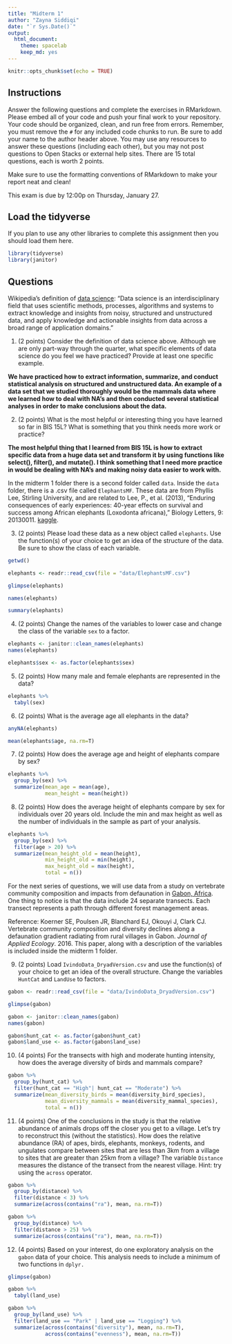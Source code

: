```yaml
---
title: "Midterm 1"
author: "Zayna Siddiqi"
date: "`r Sys.Date()`"
output:
  html_document: 
    theme: spacelab
    keep_md: yes
---
```


```r
knitr::opts_chunk$set(echo = TRUE)
```

## Instructions
Answer the following questions and complete the exercises in RMarkdown. Please embed all of your code and push your final work to your repository. Your code should be organized, clean, and run free from errors. Remember, you must remove the `#` for any included code chunks to run. Be sure to add your name to the author header above. You may use any resources to answer these questions (including each other), but you may not post questions to Open Stacks or external help sites. There are 15 total questions, each is worth 2 points.  

Make sure to use the formatting conventions of RMarkdown to make your report neat and clean!  

This exam is due by 12:00p on Thursday, January 27.  

## Load the tidyverse
If you plan to use any other libraries to complete this assignment then you should load them here.
```r
library(tidyverse)
library(janitor)
```

## Questions  
Wikipedia's definition of [data science](https://en.wikipedia.org/wiki/Data_science): "Data science is an interdisciplinary field that uses scientific methods, processes, algorithms and systems to extract knowledge and insights from noisy, structured and unstructured data, and apply knowledge and actionable insights from data across a broad range of application domains."  

1. (2 points) Consider the definition of data science above. Although we are only part-way through the quarter, what specific elements of data science do you feel we have practiced? Provide at least one specific example.  

**We have practiced how to extract information, summarize, and conduct statistical analysis on structured and unstructured data. An example of a data set that we studied thoroughly would be the mammals data where we learned how to deal with NA's and then conducted several statistical analyses in order to make conclusions about the data.** 

2. (2 points) What is the most helpful or interesting thing you have learned so far in BIS 15L? What is something that you think needs more work or practice?  

**The most helpful thing that I learned from BIS 15L is how to extract specific data from a huge data set and transform it by using functions like select(), filter(), and mutate(). I think something that I need more practice in would be dealing with NA's and making noisy data easier to work with.** 


In the midterm 1 folder there is a second folder called `data`. Inside the `data` folder, there is a .csv file called `ElephantsMF`. These data are from Phyllis Lee, Stirling University, and are related to Lee, P., et al. (2013), "Enduring consequences of early experiences: 40-year effects on survival and success among African elephants (Loxodonta africana)," Biology Letters, 9: 20130011. [kaggle](https://www.kaggle.com/mostafaelseidy/elephantsmf).  

3. (2 points) Please load these data as a new object called `elephants`. Use the function(s) of your choice to get an idea of the structure of the data. Be sure to show the class of each variable.

```r
getwd()
```

```r
elephants <- readr::read_csv(file = "data/ElephantsMF.csv")
```
```r
glimpse(elephants)
```

```r
names(elephants)
```

```r
summary(elephants)
```

4. (2 points) Change the names of the variables to lower case and change the class of the variable `sex` to a factor.
```r
elephants <- janitor::clean_names(elephants)
names(elephants)
```

```r
elephants$sex <- as.factor(elephants$sex)
```


5. (2 points) How many male and female elephants are represented in the data?

```r
elephants %>% 
  tabyl(sex)
```


6. (2 points) What is the average age all elephants in the data?

```r
anyNA(elephants)
```
```r
mean(elephants$age, na.rm=T)
```

7. (2 points) How does the average age and height of elephants compare by sex?

```r
elephants %>%
  group_by(sex) %>% 
  summarize(mean_age = mean(age),
            mean_height = mean(height))
```

8. (2 points) How does the average height of elephants compare by sex for individuals over 20 years old. Include the min and max height as well as the number of individuals in the sample as part of your analysis. 

```r
elephants %>% 
  group_by(sex) %>% 
  filter(age > 20) %>% 
  summarize(mean_height_old = mean(height),
            min_height_old = min(height),
            max_height_old = max(height),
            total = n())
```

For the next series of questions, we will use data from a study on vertebrate community composition and impacts from defaunation in [Gabon, Africa](https://en.wikipedia.org/wiki/Gabon). One thing to notice is that the data include 24 separate transects. Each transect represents a path through different forest management areas.  

Reference: Koerner SE, Poulsen JR, Blanchard EJ, Okouyi J, Clark CJ. Vertebrate community composition and diversity declines along a defaunation gradient radiating from rural villages in Gabon. _Journal of Applied Ecology_. 2016. This paper, along with a description of the variables is included inside the midterm 1 folder.  

9. (2 points) Load `IvindoData_DryadVersion.csv` and use the function(s) of your choice to get an idea of the overall structure. Change the variables `HuntCat` and `LandUse` to factors.

```r
gabon <- readr::read_csv(file = "data/IvindoData_DryadVersion.csv")
```
```r
glimpse(gabon)
```
```r
gabon <- janitor::clean_names(gabon)
names(gabon)
```
```r
gabon$hunt_cat <- as.factor(gabon$hunt_cat)
gabon$land_use <- as.factor(gabon$land_use)
```


10. (4 points) For the transects with high and moderate hunting intensity, how does the average diversity of birds and mammals compare?

```r
gabon %>% 
  group_by(hunt_cat) %>% 
  filter(hunt_cat == "High"| hunt_cat == "Moderate") %>% 
  summarize(mean_diversity_birds = mean(diversity_bird_species),
            mean_diversity_mammals = mean(diversity_mammal_species),
            total = n())
```

11. (4 points) One of the conclusions in the study is that the relative abundance of animals drops off the closer you get to a village. Let's try to reconstruct this (without the statistics). How does the relative abundance (RA) of apes, birds, elephants, monkeys, rodents, and ungulates compare between sites that are less than 3km from a village to sites that are greater than 25km from a village? The variable `Distance` measures the distance of the transect from the nearest village. Hint: try using the `across` operator. 

```r
gabon %>% 
  group_by(distance) %>% 
  filter(distance < 3) %>% 
  summarize(across(contains("ra"), mean, na.rm=T))
```

```r
gabon %>% 
  group_by(distance) %>% 
  filter(distance > 25) %>% 
  summarize(across(contains("ra"), mean, na.rm=T))
```

12. (4 points) Based on your interest, do one exploratory analysis on the `gabon` data of your choice. This analysis needs to include a minimum of two functions in `dplyr.`

```r
glimpse(gabon)
```

```r
gabon %>% 
  tabyl(land_use)
```

```r
gabon %>% 
  group_by(land_use) %>% 
  filter(land_use == "Park" | land_use == "Logging") %>% 
  summarize(across(contains("diversity"), mean, na.rm=T),
            across(contains("evenness"), mean, na.rm=T))
```